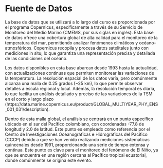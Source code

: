 # Fuente de Datos

La base de datos que se utilizará a lo largo del curso es proporcionada por el programa Copernicus, específicamente a través de su Servicio de Monitoreo del Medio Marino (CMEMS, por sus siglas en inglés). Esta base de datos ofrece una cobertura global de alta calidad para el monitoreo de la temperatura del mar, permitiendo analizar fenómenos climáticos y océano-atmosféricos. Copernicus recopila y procesa datos satelitales junto con mediciones in situ, lo que garantiza una representación precisa y detallada de las condiciones del océano.

Los datos disponibles en esta base abarcan desde 1993 hasta la actualidad, con actualizaciones continuas que permiten monitorear las variaciones de la temperatura. La resolución espacial de los datos varía, pero comúnmente alcanza una malla de 0.25 grados (~25 km), lo que permite observar detalles a escala regional y local. Además, la resolución temporal es diaria, lo que facilita un análisis detallado y preciso de las variaciones de la TSM en el corto y largo plazo (https://data.marine.copernicus.eu/product/GLOBAL_MULTIYEAR_PHY_ENS_001_031/description).

Dentro de esta malla global, el análisis se centrará en un punto específico ubicado en el sur del Pacífico colombiano, con coordenadas -77.8 de longitud y 2.0 de latitud. Este punto es empleado como referencia por el Centro de Investigaciones Oceanográficas e Hidrográficas del Pacífico (CCCP) debido a que se han venido realizando mediciones sistemáticas quincenales desde 1991, proporcionando una serie de tiempo extensa y continua. Este punto es clave para el monitoreo del fenómeno de El Niño, ya que se encuentra en una región cercana al Pacífico tropical ecuatorial, donde comúnmente se origina este evento.


